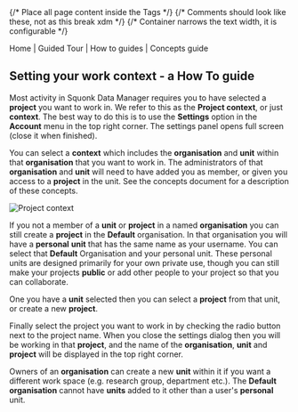 
<Head>
  <title>Setting your work context - a How To guide</title>
</Head>

<Layout>
{/* Place all page content inside the <Layout /> Tags */}
{/* Comments should look like these, not <!-- --> as this break xdm */}
{/* Container narrows the text width, it is configurable */}
<Container>

<InternalLink href="/">Home</InternalLink> |
<InternalLink href="../guided-tour">Guided Tour</InternalLink> |
<InternalLink href="../how-to">How to guides</InternalLink> |
<InternalLink href="../concepts">Concepts guide</InternalLink>

## Setting your work context - a How To guide

Most activity in Squonk Data Manager requires you to have selected a **project** you want to work in.
We refer to this as the **Project context**, or just **context**.
The best way to do this is to use the **Settings** option in the **Account** menu in the top right corner.
The settings panel opens full screen (close it when finished).

You can select a **context** which includes the **organisation** and **unit** within that **organisation** that you want to
work in. The administrators of that **organisation** and **unit** will need to have added you as member, or given you access to a
**project** in the unit. See the <InternalLink href="/docs/concepts">concepts document</InternalLink> for a description of
these concepts.

<Image src={project_context} alt="Project context" />

If you not a member of a **unit** or **project** in a named **organisation** you can still create a **project** in the **Default**
organisation. In that organisation you will have a **personal** **unit** that has the same name as your username. You can
select that **Default** Organisation and your personal unit. These personal units are designed primarily for your own
private use, though you can still make your projects **public** or add other people to your project so that you can collaborate.

One you have a **unit** selected then you can select a **project** from that unit, or create a new **project**.

Finally select the project you want to work in by checking the radio button next to the project name.
When you close the settings dialog then you will be working in that **project**, and the name of the **organisation**,
**unit** and **project** will be displayed in the top right corner.

Owners of an **organisation** can create a new **unit** within it if you want a different work space (e.g. research
group, department etc.). The **Default** **organisation** cannot have **units** added to it other than a user's
**personal** unit.



</Container>
</Layout>

